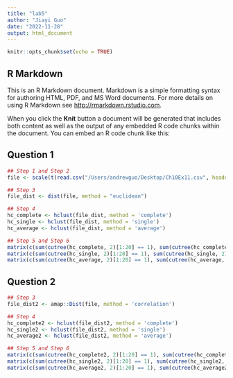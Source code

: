 ```yaml
---
title: "lab5"
author: "Jiayi Guo"
date: "2022-11-28"
output: html_document
---
```


```r
knitr::opts_chunk$set(echo = TRUE)
```

## R Markdown

This is an R Markdown document. Markdown is a simple formatting syntax for authoring HTML, PDF, and MS Word documents. For more details on using R Markdown see <http://rmarkdown.rstudio.com>.

When you click the **Knit** button a document will be generated that includes both content as well as the output of any embedded R code chunks within the document. You can embed an R code chunk like this:

## Question 1

```r
## Step 1 and Step 2
file <- scale(t(read.csv("/Users/andrewguo/Desktop/Ch10Ex11.csv", header = FALSE)))

## Step 3
file_dist <- dist(file, method = "euclidean")

## Step 4
hc_complete <- hclust(file_dist, method = 'complete')
hc_single <- hclust(file_dist, method = 'single')
hc_average <- hclust(file_dist, method = 'average')

## Step 5 and Step 6
matrix(c(sum(cutree(hc_complete, 2)[1:20] == 1), sum(cutree(hc_complete, 2)[1:20] == 2), sum(cutree(hc_complete, 2)[21:40] == 1), sum(cutree(hc_complete, 2)[21:40] == 2)), ncol = 2)
matrix(c(sum(cutree(hc_single, 2)[1:20] == 1), sum(cutree(hc_single, 2)[1:20] == 2), sum(cutree(hc_single, 2)[21:40] == 1), sum(cutree(hc_single, 2)[21:40] == 2)), ncol = 2)
matrix(c(sum(cutree(hc_average, 2)[1:20] == 1), sum(cutree(hc_average, 2)[1:20] == 2), sum(cutree(hc_average, 2)[21:40] == 1), sum(cutree(hc_average, 2)[21:40] == 2)), ncol = 2)
```

## Question 2

```r
## Step 3
file_dist2 <- amap::Dist(file, method = 'correlation')

## Step 4
hc_complete2 <- hclust(file_dist2, method = 'complete')
hc_single2 <- hclust(file_dist2, method = 'single')
hc_average2 <- hclust(file_dist2, method = 'average')

## Step 5 and Step 6
matrix(c(sum(cutree(hc_complete2, 2)[1:20] == 1), sum(cutree(hc_complete2, 2)[1:20] == 2), sum(cutree(hc_complete2, 2)[21:40] == 1), sum(cutree(hc_complete2, 2)[21:40] == 2)), ncol = 2)
matrix(c(sum(cutree(hc_single2, 2)[1:20] == 1), sum(cutree(hc_single2, 2)[1:20] == 2), sum(cutree(hc_single2, 2)[21:40] == 1), sum(cutree(hc_single2, 2)[21:40] == 2)), ncol = 2)
matrix(c(sum(cutree(hc_average2, 2)[1:20] == 1), sum(cutree(hc_average2, 2)[1:20] == 2), sum(cutree(hc_average2, 2)[21:40] == 1), sum(cutree(hc_average2, 2)[21:40] == 2)), ncol = 2)
```
